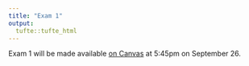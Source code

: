 ```yaml
---
title: "Exam 1"
output: 
  tufte::tufte_html
---
```


Exam 1 will be made available [on Canvas](https://canvas.apu.edu/courses/49307/assignments/837760) at 5:45pm on September 26.